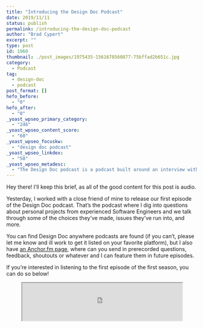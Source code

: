 ```yaml
---
title: "Introducing the Design Doc Podcast"
date: 2019/11/11
status: publish
permalink: /introducing-the-design-doc-podcast
author: "Brad Cypert"
excerpt: ""
type: post
id: 1960
thumbnail: ./post_images/1975435-1561678560877-75bffad2b651c.jpg
category:
  - Podcast
tag:
  - design-doc
  - podcast
post_format: []
hefo_before:
  - "0"
hefo_after:
  - "0"
_yoast_wpseo_primary_category:
  - "246"
_yoast_wpseo_content_score:
  - "60"
_yoast_wpseo_focuskw:
  - "design doc podcast"
_yoast_wpseo_linkdex:
  - "50"
_yoast_wpseo_metadesc:
  - "The Design Doc podcast is a podcast built around an interview with an experienced software engineer. We dive into their projects, questions, and blockers."
---
```


Hey there! I’ll keep this brief, as all of the good content for this post is audio.

Yesterday, I worked with a close friend of mine to release our first episode of the Design Doc podcast. That’s the podcast where I dig into questions about personal projects from experienced Software Engineers and we talk through some of the choices they’ve made, issues they’ve run into, and more.

You can find Design Doc anywhere podcasts are found (if you can’t, please let me know and ill work to get it listed on your favorite platform), but I also have [an Anchor.fm page](https://anchor.fm/design-doc), where can you send in prerecorded questions, feedback, shoutouts or whatever and I can feature them in future episodes.

If you’re interested in listening to the first episode of the first season, you can do so below!

<figure>
  <iframe
    height="100px"
    src="https://anchor.fm/design-doc/embed"
    width="100%"
  ></iframe>
</figure>
